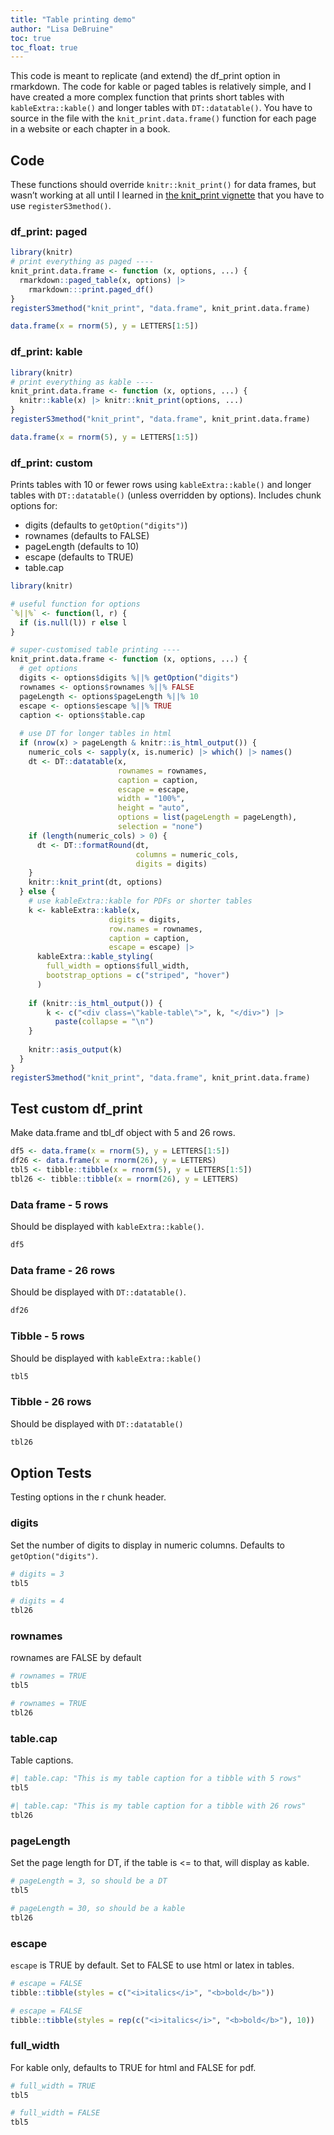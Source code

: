 ```yaml
---
title: "Table printing demo"
author: "Lisa DeBruine"
toc: true
toc_float: true
---
```


<style>
caption { color: purple !important; }
</style>

This code is meant to replicate (and extend) the df_print option in rmarkdown. The code for kable or paged tables is relatively simple, and I have created a more complex function that prints short tables with `kableExtra::kable()` and longer tables with `DT::datatable()`. You have to source in the file with the `knit_print.data.frame()` function for each page in a website or each chapter in a book.

## Code

These functions should override `knitr::knit_print()` for data frames, but wasn't working at all until I learned in [the knit_print vignette](https://cran.r-project.org/web/packages/knitr/vignettes/knit_print.html) that you have to use `registerS3method()`.


### df_print: paged

```r
library(knitr)
# print everything as paged ----
knit_print.data.frame <- function (x, options, ...) {
  rmarkdown::paged_table(x, options) |>
    rmarkdown:::print.paged_df()
}
registerS3method("knit_print", "data.frame", knit_print.data.frame)
```

```r
data.frame(x = rnorm(5), y = LETTERS[1:5])
```


### df_print: kable

```r
library(knitr)
# print everything as kable ----
knit_print.data.frame <- function (x, options, ...) {
  knitr::kable(x) |> knitr::knit_print(options, ...)
}
registerS3method("knit_print", "data.frame", knit_print.data.frame)
```

```r
data.frame(x = rnorm(5), y = LETTERS[1:5])
```

### df_print: custom

Prints tables with 10 or fewer rows using `kableExtra::kable()` and longer tables with `DT::datatable()` (unless overridden by options). Includes chunk options for:

* digits (defaults to `getOption("digits")`)
* rownames (defaults to FALSE)
* pageLength (defaults to 10)
* escape (defaults to TRUE)
* table.cap


```r
library(knitr)

# useful function for options
`%||%` <- function(l, r) {
  if (is.null(l)) r else l
}

# super-customised table printing ----
knit_print.data.frame <- function (x, options, ...) {
  # get options
  digits <- options$digits %||% getOption("digits")
  rownames <- options$rownames %||% FALSE
  pageLength <- options$pageLength %||% 10 
  escape <- options$escape %||% TRUE
  caption <- options$table.cap 
  
  # use DT for longer tables in html
  if (nrow(x) > pageLength & knitr::is_html_output()) {
    numeric_cols <- sapply(x, is.numeric) |> which() |> names()
    dt <- DT::datatable(x, 
                        rownames = rownames,
                        caption = caption,
                        escape = escape,
                        width = "100%",
                        height = "auto",
                        options = list(pageLength = pageLength),
                        selection = "none")
    if (length(numeric_cols) > 0) {
      dt <- DT::formatRound(dt, 
                            columns = numeric_cols,
                            digits = digits)
    }
    knitr::knit_print(dt, options)
  } else {
    # use kableExtra::kable for PDFs or shorter tables
    k <- kableExtra::kable(x, 
                      digits = digits, 
                      row.names = rownames, 
                      caption = caption,
                      escape = escape) |>
      kableExtra::kable_styling(
        full_width = options$full_width,
        bootstrap_options = c("striped", "hover")
      )
    
    if (knitr::is_html_output()) {
        k <- c("<div class=\"kable-table\">", k, "</div>") |>
          paste(collapse = "\n")
    }
    
    knitr::asis_output(k)
  }
}
registerS3method("knit_print", "data.frame", knit_print.data.frame)
```




## Test custom df_print

Make data.frame and tbl_df object with 5 and 26 rows.

```r
df5 <- data.frame(x = rnorm(5), y = LETTERS[1:5])
df26 <- data.frame(x = rnorm(26), y = LETTERS)
tbl5 <- tibble::tibble(x = rnorm(5), y = LETTERS[1:5])
tbl26 <- tibble::tibble(x = rnorm(26), y = LETTERS)
```

::: {.panel-tabset}
### Data frame - 5 rows

Should be displayed with `kableExtra::kable()`.

```r
df5
```


### Data frame - 26 rows

Should be displayed with `DT::datatable()`.

```r
df26
```


### Tibble - 5 rows

Should be displayed with `kableExtra::kable()`

```r
tbl5
```

### Tibble - 26 rows

Should be displayed with `DT::datatable()`

```r
tbl26
```

:::

## Option Tests

Testing options in the r chunk header.

::: {.panel-tabset}

### digits

Set the number of digits to display in numeric columns. Defaults to `getOption("digits")`.

```r
# digits = 3
tbl5
```

```r
# digits = 4
tbl26
```


### rownames

rownames are FALSE by default

```r
# rownames = TRUE
tbl5
```

```r
# rownames = TRUE
tbl26
```

### table.cap

Table captions.

```r
#| table.cap: "This is my table caption for a tibble with 5 rows"
tbl5
```


```r
#| table.cap: "This is my table caption for a tibble with 26 rows"
tbl26
```



### pageLength

Set the page length for DT, if the table is <= to that, will display as kable.

```r
# pageLength = 3, so should be a DT
tbl5
```


```r
# pageLength = 30, so should be a kable
tbl26
```

### escape

`escape` is TRUE by default. Set to FALSE to use html or latex in tables.

```r
# escape = FALSE
tibble::tibble(styles = c("<i>italics</i>", "<b>bold</b>"))
```

```r
# escape = FALSE
tibble::tibble(styles = rep(c("<i>italics</i>", "<b>bold</b>"), 10))
```

### full_width

For kable only, defaults to TRUE for html and FALSE for pdf.

```r
# full_width = TRUE
tbl5
```

```r
# full_width = FALSE
tbl5
```


:::